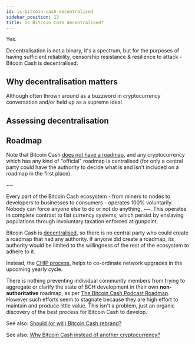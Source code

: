 ```yaml
---
id: is-bitcoin-cash-decentralised
sidebar_position: 13
title: Is Bitcoin Cash decentralised?
---
```


Yes.

Decentralisation is not a binary, it's a spectrum, but for the purposes of having sufficient reliability, censorship resistance & resilience to attack - Bitcoin Cash is decentralised.

## Why decentralisation matters

Although often thrown around as a buzzword in cryptocurrency conversation and/or held up as a supreme ideal

## Assessing decentralisation

## Roadmap

Note that Bitcoin Cash [does not have a roadmap](/), and any cryptocurrency which has any kind of "official" roadmap is centralised (for only a central party could have the authority to decide what is and isn't included on a roadmap in the first place).

~~

Every part of the Bitcoin Cash ecosystem - from miners to nodes to developers to businesses to consumers - operates 100% voluntarily. Nobody can force anyone else to do or not do anything, ~~. This operates in complete contrast to fiat currency systems, which persist by enslaving populations through involuntary taxation enforced at gunpoint.

Bitcoin Cash is [decentralised](/faqs/BCH/how-does-BCH-governance-work), so there is no central party who could create a roadmap that had any authority. If anyone did create a roadmap, its authority would be limited to the willingness of the rest of the ecosystem to adhere to it.

Instead, the [CHIP process](/faqs/BCH/how-does-BCH-governance-work), helps to co-ordinate network upgrades in the upcoming yearly cycle.

There is nothing preventing individual community members from trying to aggregate or clarify the state of BCH development in their own **non-authoritative** roadmap, as per [The Bitcoin Cash Podcast Roadmap](/roadmap). However such efforts seem to stagnate because they are high effort to maintain and produce little value. This isn't a problem, just an organic discovery of the best process for Bitcoin Cash to develop.

See also: [Should (or will) Bitcoin Cash rebrand?](/faqs/BCH/will-bitcoin-cash-rebrand)

See also: [Why Bitcoin Cash instead of another cryptocurrency?](/faqs/BCH/why-bitcoin-cash)
